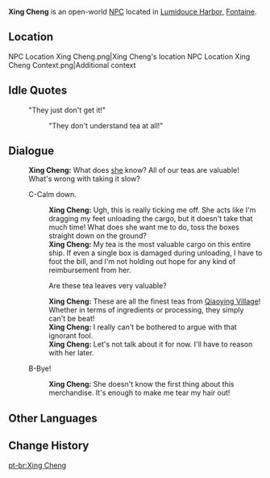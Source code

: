 {{Meta
<!-- Remove this template after adding the missing info -->
|missing_NPC_profile  = yes
}}
{{Character Infobox
|type             = Open-World NPC
|image            = NPC Xing Cheng.png
|region           = Fontaine
|region2          = Liyue
|location         = Fontaine
|affiliation      = Lumidouce Harbor
}}
'''Xing Cheng''' is an open-world [[NPC]] located in [[Lumidouce Harbor]], [[Fontaine]].

==Location==
<gallery>
NPC Location Xing Cheng.png|Xing Cheng's location
NPC Location Xing Cheng Context.png|Additional context
</gallery>
<!--
==Profile==
Detailed story/lore information goes here.
''(To be added.)''

===Appearance===
Keep appearance section short and concise. Limit to 2 paragraphs with 3-4 sentences each.
''(To be added.)''

==Quests and Events==
{{Quests and Events}}
-->
==Idle Quotes==
{{Dialogue Start}}
: {{DIcon|Idle}} "They just don't get it!"
:: {{A|VO Xing Cheng 01.ogg}} "They don't understand tea at all!"
{{Dialogue End}}

==Dialogue==
{{Dialogue Start}}
:'''Xing Cheng:''' What does [[Afsoon|she]] know? All of our teas are valuable! What's wrong with taking it slow?
:{{DIcon}} C-Calm down.
::'''Xing Cheng:''' Ugh, this is really ticking me off. She acts like I'm dragging my feet unloading the cargo, but it doesn't take that much time! What does she want me to do, toss the boxes straight down on the ground?
::'''Xing Cheng:''' My tea is the most valuable cargo on this entire ship. If even a single box is damaged during unloading, I have to foot the bill, and I'm not holding out hope for any kind of reimbursement from her.
::{{DIcon}} Are these tea leaves very valuable?
::'''Xing Cheng:''' These are all the finest teas from [[Qiaoying Village]]! Whether in terms of ingredients or processing, they simply can't be beat!
::'''Xing Cheng:''' I really can't be bothered to argue with that ignorant fool.
::'''Xing Cheng:''' Let's not talk about it for now. I'll have to reason with her later.
:{{DIcon}} B-Bye!
::'''Xing Cheng:''' She doesn't know the first thing about this merchandise. It's enough to make me tear my hair out!
{{Dialogue End}}
<!--
==Event Dialogue==
===Event Name===
{{Dialogue Start}}
:'''{{subst:#titleparts:{{subst:PAGENAME}}}}:'''
{{Dialogue End}}
-->
==Other Languages==
{{Other Languages|default_hidden=1
|en      = Xing Cheng
|zhs     = 兴澄
|zhs_rm  = Xìng Chéng
|zht     = 興澄
|zht_rm  = Xìng Chéng
|ja      = 興澄
|ja_rm   = Kyou Chou{{Assumed}}
|ko      = 흥식
|es      = Xing Cheng
|fr      = Xing Cheng
|ru      = Син Чен
|th      = Xing Cheng
|vi      = Xing Cheng
|de      = Xing Cheng
|id      = Xing Cheng
|pt      = Xing Cheng
|tr      = Xing Cheng
|it      = Xing Cheng
}}

==Change History==
{{Change History|4.2}}
<!--
==References==
{{Reflist}}
-->

[[pt-br:Xing Cheng]]
